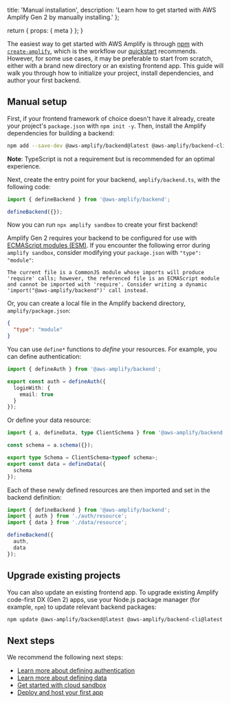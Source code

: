   title: 'Manual installation',
  description:
    'Learn how to get started with AWS Amplify Gen 2 by manually installing.'
};

  return {
    props: {
      meta
    }
  };
}

The easiest way to get started with AWS Amplify is through [npm](https://npmjs.com) with [`create-amplify`](https://www.npmjs.com/package/create-amplify), which is the workflow our [quickstart](/gen2/start/quickstart) recommends. However, for some use cases, it may be preferable to start from scratch, either with a brand new directory or an existing frontend app. This guide will walk you through how to initialize your project, install dependencies, and author your first backend.

## Manual setup

First, if your frontend framework of choice doesn't have it already, create your project's `package.json` with `npm init -y`. Then, install the Amplify dependencies for building a backend:

```bash
npm add --save-dev @aws-amplify/backend@latest @aws-amplify/backend-cli@latest typescript
```

<Callout info>

**Note**: TypeScript is not a requirement but is recommended for an optimal experience.

</Callout>

Next, create the entry point for your backend, `amplify/backend.ts`, with the following code:

```ts
import { defineBackend } from '@aws-amplify/backend';

defineBackend({});
```

Now you can run `npx amplify sandbox` to create your first backend!

<Callout warning>

Amplify Gen 2 requires your backend to be configured for use with [ECMAScript modules (ESM)](https://nodejs.org/api/esm.html). If you encounter the following error during `amplify sandbox`, consider modifying your `package.json` with `"type": "module"`:

```text
The current file is a CommonJS module whose imports will produce 'require' calls; however, the referenced file is an ECMAScript module and cannot be imported with 'require'. Consider writing a dynamic 'import("@aws-amplify/backend")' call instead.
```

Or, you can create a local file in the Amplify backend directory, `amplify/package.json`:

```json
{
  "type": "module"
}
```

</Callout>

You can use `define*` functions to _define_ your resources. For example, you can define authentication:

```ts title="amplify/auth/resource.ts"
import { defineAuth } from '@aws-amplify/backend';

export const auth = defineAuth({
  loginWith: {
    email: true
  }
});
```

Or define your data resource:

```ts title="amplify/data/resource.ts"
import { a, defineData, type ClientSchema } from '@aws-amplify/backend';

const schema = a.schema({});

export type Schema = ClientSchema<typeof schema>;
export const data = defineData({
  schema
});
```

Each of these newly defined resources are then imported and set in the backend definition:

```ts title="amplify/backend.ts"
import { defineBackend } from '@aws-amplify/backend';
import { auth } from './auth/resource';
import { data } from './data/resource';

defineBackend({
  auth,
  data
});
```

## Upgrade existing projects

You can also update an existing frontend app. To upgrade existing Amplify code-first DX (Gen 2) apps, use your Node.js package manager (for example, `npm`) to update relevant backend packages:

```bash
npm update @aws-amplify/backend@latest @aws-amplify/backend-cli@latest
```

## Next steps

We recommend the following next steps:

- [Learn more about defining authentication](/gen2/build-a-backend/auth)
- [Learn more about defining data](/gen2/build-a-backend/data)
- [Get started with cloud sandbox](/gen2/deploy-and-host/sandbox-environments)
- [Deploy and host your first app](/gen2/deploy-and-host/fullstack-branching)
